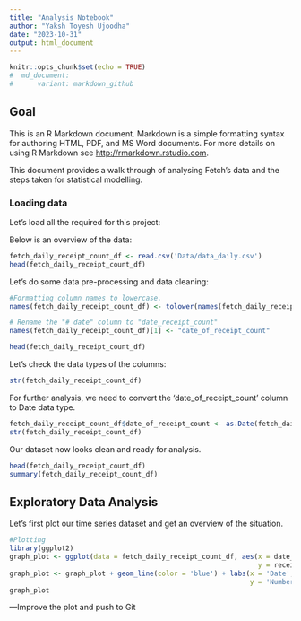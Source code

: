 ```yaml
---
title: "Analysis Notebook"
author: "Yaksh Toyesh Ujoodha"
date: "2023-10-31"
output: html_document
---
```


```r
knitr::opts_chunk$set(echo = TRUE)
#  md_document:
#      variant: markdown_github
```

## Goal

This is an R Markdown document. Markdown is a simple formatting syntax for authoring HTML, PDF, and MS Word documents. For more details on using R Markdown see <http://rmarkdown.rstudio.com>.

This document provides a walk through of analysing Fetch's data and the steps taken for statistical modelling.

### Loading data

Let's load all the required for this project:

Below is an overview of the data:

```r
fetch_daily_receipt_count_df <- read.csv('Data/data_daily.csv')
head(fetch_daily_receipt_count_df)
```
Let's do some data pre-processing and data cleaning:

```r
#Formatting column names to lowercase.
names(fetch_daily_receipt_count_df) <- tolower(names(fetch_daily_receipt_count_df))

# Rename the "# date" column to "date_receipt_count"
names(fetch_daily_receipt_count_df)[1] <- "date_of_receipt_count"

head(fetch_daily_receipt_count_df)
```
Let's check the data types of the columns:
```r
str(fetch_daily_receipt_count_df)
```
For further analysis, we need to convert the 'date_of_receipt_count' column to Date data type.
```r
fetch_daily_receipt_count_df$date_of_receipt_count <- as.Date(fetch_daily_receipt_count_df$date_of_receipt_count)
str(fetch_daily_receipt_count_df)
```
Our dataset now looks clean and ready for analysis.
```r
head(fetch_daily_receipt_count_df)
summary(fetch_daily_receipt_count_df)
```
## Exploratory Data Analysis
Let's first plot our time series dataset and get an overview of the situation. 
```r
#Plotting
library(ggplot2)
graph_plot <- ggplot(data = fetch_daily_receipt_count_df, aes(x = date_of_receipt_count,
                                                              y = receipt_count))
graph_plot <- graph_plot + geom_line(color = 'blue') + labs(x = 'Date',
                                                            y = 'Number of receipts Fetch received')
graph_plot
```

---Improve the plot and push to Git